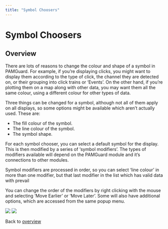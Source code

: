 ```yaml
---
title: "Symbol Choosers"
---
```

Symbol Choosers
===============

Overview
--------

There are lots of reasons to change the colour and shape of a symbol in PAMGuard. For example, if you're displaying clicks, you might want to display them according to the type of click, the channel they are detected on, or their grouping into click trains or 'Events'. On the other hand, if you're plotting them on a map along with other data, you may want them all the same colour, using a different colour for other types of data.

Three things can be changed for a symbol, although not all of them apply on all displays, so some options might be available which aren't actually used. These are:

*   The fill colour of the symbol.
*   The line colour of the symbol.
*   The symbol shape.

For each symbol chooser, you can select a default symbol for the display. This is then modified by a series of 'symbol modifiers'. The types of modifiers available will depend on the PAMGuard module and it's connections to other modules.

Symbol modifiers are processed in order, so you can select 'line colour' in more than one modifier, but that last modifier in the list which has valid data with prevail

You can change the order of the modifiers by right clicking with the mouse and selecting 'Move Earlier' or 'Move Later'. Some will also have additional options, which are accessed from the same popup menu.

  

![](./images/symbolchoice2.png) ![](./images/symbolchoice1.png)

Back to [overview](selectandsymbol.html)
